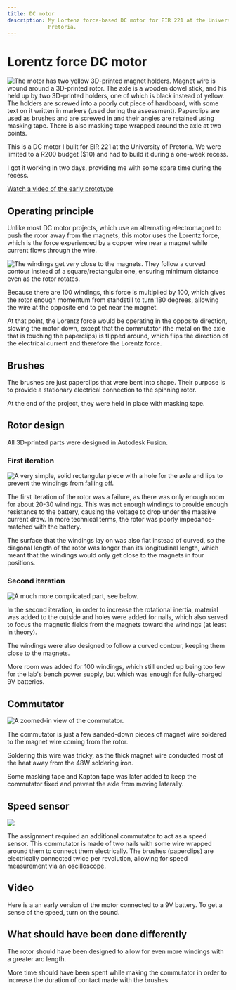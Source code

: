 ```yaml
---
title: DC motor
description: My Lortenz force-based DC motor for EIR 221 at the University of
             Pretoria.
---
```

# Lorentz force DC motor

![The motor has two yellow 3D-printed magnet holders. Magnet wire is wound
around a 3D-printed rotor. The axle is a wooden dowel stick, and his held up by
two 3D-printed holders, one of which is black instead of yellow. The holders
are screwed into a poorly cut piece of hardboard, with some text on it written
in markers (used during the assessment). Paperclips are used as brushes and are
screwed in and their angles are retained using masking tape. There is also
masking tape wrapped around the axle at two points.](dc-motor-2.jpg)

This is a DC motor I built for EIR 221 at the University of Pretoria. We were
limited to a R200 budget ($10) and had to build it during a one-week recess.

I got it working in two days, providing me with some spare time during the
recess.

[Watch a video of the early prototype](#video)

## Operating principle

Unlike most DC motor projects, which use an alternating electromagnet to push
the rotor away from the magnets, this motor uses the Lorentz force, which is
the force experienced by a copper wire near a magnet while current flows
through the wire.

![The windings get very close to the magnets. They follow a curved contour
instead of a square/rectangular one, ensuring minimum distance even as the
rotor rotates.](winding-distance.jpg)

Because there are 100 windings, this force is multiplied by 100, which gives
the rotor enough momentum from standstill to turn 180 degrees, allowing the
wire at the opposite end to get near the magnet.

At that point, the Lorentz force would be operating in the opposite direction,
slowing the motor down, except that the commutator (the metal on the axle that
is touching the paperclips) is flipped around, which flips the direction of the
electrical current and therefore the Lorentz force.

## Brushes

The brushes are just paperclips that were bent into shape. Their purpose is to
provide a stationary electrical connection to the spinning rotor.

At the end of the project, they were held in place with masking tape.

## Rotor design

All 3D-printed parts were designed in Autodesk Fusion.

### First iteration

![A very simple, solid rectangular piece with a hole for the axle and lips to
prevent the windings from falling off.](cad-v1.png)

The first iteration of the rotor was a failure, as there was only enough room
for about 20-30 windings. This was not enough windings to provide enough
resistance to the battery, causing the voltage to drop under the massive
current draw. In more technical terms, the rotor was poorly impedance-matched
with the battery.

The surface that the windings lay on was also flat instead of curved, so the
diagonal length of the rotor was longer than its longitudinal length, which
meant that the windings would only get close to the magnets in four positions.

### Second iteration

![A much more complicated part, see below.](cad-v2.png)

In the second iteration, in order to increase the rotational inertia, material
was added to the outside and holes were added for nails, which also served to
focus the magnetic fields from the magnets toward the windings (at least in
theory).

The windings were also designed to follow a curved contour, keeping them close
to the magnets.

More room was added for 100 windings, which still ended up being too few for
the lab's bench power supply, but which was enough for fully-charged 9V
batteries.

## Commutator

![A zoomed-in view of the commutator.](commutator.jpg)

The commutator is just a few sanded-down pieces of magnet wire soldered to the
magnet wire coming from the rotor.

Soldering this wire was tricky, as the thick magnet wire conducted most of the
heat away from the 48W soldering iron.

Some masking tape and Kapton tape was later added to keep the commutator fixed
and prevent the axle from moving laterally.

## Speed sensor

![](speed-sensor.jpg)

The assignment required an additional commutator to act as a speed sensor. This
commutator is made of two nails with some wire wrapped around them to connect
them electrically. The brushes (paperclips) are electrically connected twice
per revolution, allowing for speed measurement via an oscilloscope.

## Video

Here is a an early version of the motor connected to a 9V battery. To get a
sense of the speed, turn on the sound.


<ReactPlayer playing controls url={earlySpinning} />

## What should have been done differently

The rotor should have been designed to allow for even more windings with a
greater arc length.

More time should have been spent while making the commutator in order to
increase the duration of contact made with the brushes.
